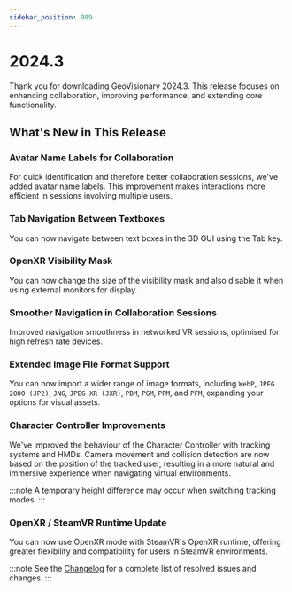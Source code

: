 ```yaml
---
sidebar_position: 989
---
```


# 2024.3

Thank you for downloading GeoVisionary 2024.3. This release focuses on enhancing collaboration, improving performance, and extending core functionality. 

## What's New in This Release

### Avatar Name Labels for Collaboration

For quick identification and therefore better collaboration sessions, we've added avatar name labels. This improvement makes interactions more efficient in sessions involving multiple users.

### Tab Navigation Between Textboxes

You can now navigate between text boxes in the 3D GUI using the Tab key.

### OpenXR Visibility Mask 

You can now change the size of the visibility mask and also disable it when using external monitors for display. 

### Smoother Navigation in Collaboration Sessions

Improved navigation smoothness in networked VR sessions, optimised for high refresh rate devices.

### Extended Image File Format Support

You can now import a wider range of image formats, including `WebP`, `JPEG 2000 (JP2)`, `JNG`, `JPEG XR (JXR)`, `PBM`, `PGM`, `PPM`, and `PFM`, expanding your options for visual assets.

### Character Controller Improvements 

We've improved the behaviour of the Character Controller with tracking systems and HMDs. Camera movement and collision detection are now based on the position of the tracked user, resulting in a more natural and immersive experience when navigating virtual environments.

:::note
A temporary height difference may occur when switching tracking modes.
:::

### OpenXR / SteamVR Runtime Update

You can now use OpenXR mode with SteamVR's OpenXR runtime, offering greater flexibility and compatibility for users in SteamVR environments.

:::note
See the [Changelog](../../changelogs/geovisionary#20243) for a complete list of resolved issues and changes.
:::
